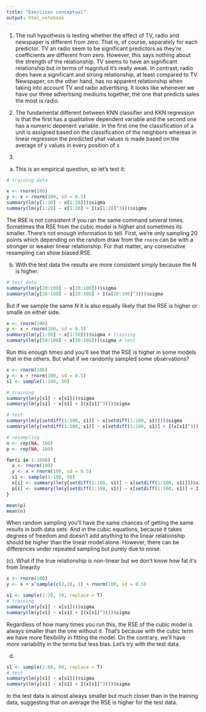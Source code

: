 ```yaml
---
title: "Exercises conceptual"
output: html_notebook
---
```




1.
The null hypothesis is testing whether the effect of TV, radio and newspaper is different from zero. That is, of course, separately for each predictor. TV an radio seem to be significant predictors as they're coefficients are different from zero. However, this says nothing about the strength of the relationship. TV seems to have an significant relationship but in terms of magnitud it's really weak. In contrast, radio does have a significant and strong relationship, at least compared to TV. Newspaper, on the other hand,  has no apparent relationship when taking into account TV and radio advertising. It looks like whenever we have our three advertising mediums together, the one that predicts sales the most is radio.

2.
The fundamental different between KNN classifier and KKN regression is that the first has a qualitative dependent variable and the second one has a numeric depenent variable. In the first one the classification of a unit is assigned based on the classification of the neighbors whereas in linear regression the predicted yhat values is made based on the average of y values in every position of x

3.
(a) This is an empirical question, so let's test it:
```r
# training data

x <- rnorm(100)
y <- x + rnorm(100, sd = 0.5)
summary(lm(y[1:20] ~ x[1:20]))$sigma
summary(lm(y[1:20] ~ x[1:20] + I(x[1:20]^3)))$sigma
```

The RSE is not consistent if you ran the same command several times. Sometimes the RSE from the cubic model is higher and sometimes its smaller. There's not enough information to tell. First, we're only sampling 20 points which depending on the random draw from the `rnorm` can be with a stronger or weaker linear relationship. For that matter, any consecutive resampling can show biased RSE.

(b)
With the test data the results are more consistent simply because the N is higher.
```r
# test data
summary(lm(y[20:100] ~ x[20:100]))$sigma
summary(lm(y[20:100] ~ x[20:100] + I(x[20:100]^3)))$sigma
```
But if we sample the same N it is also equally likely that the RSE is higher or smalle on either side.
```r
x <- rnorm(100)
y <- x + rnorm(100, sd = 0.5)
summary(lm(y[1:50] ~ x[1:50]))$sigma # training
summary(lm(y[50:100] ~ x[50:100]))$sigma # test
```
Run this enough times and you'll see that the RSE is higher in some models that in the others. But what if we randomly sampled some observations?

```r
x <- rnorm(100)
y <- x + rnorm(100, sd = 0.5)
s1 <- sample(1:100, 50)

# training
summary(lm(y[s1] ~ x[s1]))$sigma
summary(lm(y[s1] ~ x[s1] + I(x[s1]^3)))$sigma

# test
summary(lm(y[setdiff(1:100, s1)] ~ x[setdiff(1:100, s1)]))$sigma
summary(lm(y[setdiff(1:100, s1)] ~ x[setdiff(1:100, s1)] + I(x[s1]^3)))$sigma

# resampling
n <- rep(NA, 100)
p <- rep(NA, 100)

for(i in 1:1000) {
  x <- rnorm(100)
  y <- x + rnorm(100, sd = 0.5)
  s1 <- sample(1:100, 50)
  n[i] <- summary(lm(y[setdiff(1:100, s1)] ~ x[setdiff(1:100, s1)]))$sigma
  p[i] <- summary(lm(y[setdiff(1:100, s1)] ~ x[setdiff(1:100, s1)] + I(x[s1]^3)))$sigma
}

mean(p)
mean(n)
```
When random sampling you'll have the same chances of getting the same results in both data sets. And in the cubic equations, because it takes degrees of freedom and doesn't add anything to the linear relationship should be higher than the linear model alone. However, there can be differences under repeated sampling but purely due to noise.

(c).
What if the true relationship is non-linear but we don't know how fat it's from linearity
```r
x <- rnorm(100)
y <- x + x^sample(c(2,3), 1) + rnorm(100, sd = 0.5)

s1 <- sample(1:20, 20, replace = T)
# training
summary(lm(y[s1] ~ x[s1]))$sigma
summary(lm(y[s1] ~ x[s1] + I(x[s1]^3)))$sigma
```
Regardless of how many times you run this, the RSE of the cubic model is always smaller than the one without it. That's because with the cubic term we have more flexibility in fitting the model. On the contrary, we'll have more variability in the terms but less bias. Let's try with the test data.

(d)
```r
s1 <- sample(1:80, 80, replace = T)
# test
summary(lm(y[s1] ~ x[s1]))$sigma
summary(lm(y[s1] ~ x[s1] + I(x[s1]^3)))$sigma
```
In the test data is almost always smaller but much closer than in the training data, suggesting that on average the RSE is higher for the test data.